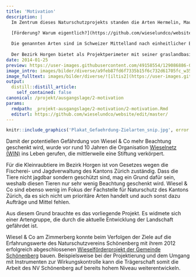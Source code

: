```yaml
---
title: 'Motivation'
description: |
  Im Zentrum dieses Naturschutzprojekts standen die Arten Hermelin, Mauswiesel und Iltis, die zur Familie der Marderartigen gehören.  
       
  [Förderung? Warum eigentlich?](https://github.com/wieselundco/website/files/6970804/Plakat.Gefahrdung.pdf)

  Die genannten Arten sind im Schweizer Mittelland nach einheitlicher Beurteilung von Fachleuten in den letzten Jahrzehnten deutlich zurückgegangen. Iltis und Mauswiesel werden sogar auf der Roten Liste der gefährdeten Tierarten der Schweiz als verletzlich aufgeführt. Sichere Daten über die Bestände und deren Entwicklung fehlen allerdings. 
  
  Der Bezirk Horgen bietet als Projektperimeter mit seiner graslandbasierten Landwirtschaft den Zielarten grundsätzlich gute Voraussetzungen.
date: 2014-01-25
preview: https://user-images.githubusercontent.com/49158554/129086886-0c180de4-7094-4dc0-aeeb-7806cfdac47c.jpg
image_intro: images/bilder/diverse/a9feb87fd6f7335b15f6c732d61705fc_w350
image_fulltext: images/bilder/diverse/![iltis2](https://user-images.githubusercontent.com/49158554/129087253-f0971222-f391-48bb-a56e-068e1fa27c7a.jpg)
output:
  distill::distill_article:
    self_contained: false
canonical: /projekt/ausgangslage/2-motivation
params:
  rmdpath: _projekt-ausgangslage/2-motivation/2-motivation.Rmd
  editurl: https://github.com/wieselundco/website/edit/master/
---
```



```r
knitr::include_graphics('Plakat_Gefaehrdung-Zielarten_snip.jpg', error = FALSE) #images/bilder/diverse/Plakat_Gefaehrdung-Zielarten_snip.jpg
```

Damit der potentiellen Gefährdung von Wiesel & Co mehr Beachtung
geschenkt wird, wurde vor rund 10 Jahren die Organisation [Wieselnetz
(WIN)](http://www.wieselnetz.ch) ins Leben gerufen, die mittlerweile
eine Stiftung verkörpert.


Für
die Kleinraubtiere im Bezirk Horgen ist von Gesetzes wegen die
Fischerei- und Jagdverwaltung des Kantons Zürich zuständig. Dass die
Tiere nicht jagdbar sondern geschützt sind, mag ein Grund dafür sein,
weshalb diesen Tieren nur sehr wenig Beachtung geschenkt wird. Wiesel &
Co sind ebenso wenig im Fokus der Fachstelle für Naturschutz des Kantons
Zürich, da es sich nicht um prioritäre Arten handelt und auch sonst dazu Aufträge und Mittel fehlen.


Aus
diesem Grund brauchte es das vorliegende Projekt. Es widmete sich einer
Artengruppe, die durch die aktuelle Entwicklung der Landschaft gefährdet
ist.


Wiesel
& Co am Zimmerberg konnte beim Verfolgen der Ziele auf die Erfahrungswerte
des Naturschutzvereins Schönenberg mit ihrem 2012 erfolgreich
abgeschlossenen [Wieselförderprojekt der Gemeinde
Schönenberg](projekt/ausgangslage/11-das-wieselfoerderprojekt-der-gemeinde-schoenenberg-2009-2012) bauen. Beispielsweise bei der Projektierung
und dem Umgang mit Instrumenten zur Wirkungskontrolle kann die
Trägerschaft somit die Arbeit des NV Schönenberg auf bereits hohem
Niveau weiterentwickeln.

```r



```

<!--http://wieselundco.ch/projekt/ausgangslage/2-motivation-->

